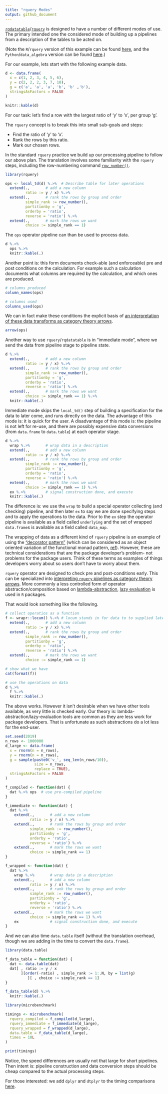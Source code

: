 ```yaml
---
title: "rquery Modes"
output: github_document
---
```


[`rqdatatable`](https://github.com/WinVector/rqdatatable)/[`rquery`](https://github.com/WinVector/rquery) is designed to have a number of different modes of use.  The primary intended one the considered mode of building up a pipelines from a description of the tables to be acted on.

(Note the `R`/`rquery` version of this example can be found [here](https://github.com/WinVector/rquery/blob/master/Examples/Modes/Modes.md), and the `Python`/`data_algebra` version can be found [here](https://github.com/WinVector/data_algebra/blob/master/Examples/Modes/Modes.md).)

For our example, lets start with the following example data.

```r
d <- data.frame(
  x = c(1, 2, 3, 4, 5, 6),
  y = c(2, 2, 2, 3, 7, 10),
  g = c('a', 'a', 'a', 'b', 'b' ,'b'),
  stringsAsFactors = FALSE
)

knitr::kable(d)
```

For our task: let's find a row with the largest ratio of 'y' to 'x', per group 'g'.

The `rquery` concept is to break this into small sub-goals and steps:

 * Find the ratio of 'y' to 'x'.
 * Rank the rows by this ratio.
 * Mark our chosen rows.

In the standard `rquery` practice we build up our processing pipeline to follow our above plan.  The translation involves some familiarity with the `rquery` steps, including the row-numbering command [`row_number()`](https://github.com/WinVector/rquery/blob/master/Examples/WindowFunctions/WindowFunctions.md).

```r
library(rquery)

ops <- local_td(d) %.>%  # Describe table for later operations
  extend(.,       # add a new column
         ratio := y / x) %.>%
  extend(.,       # rank the rows by group and order
         simple_rank := row_number(),
         partitionby = 'g',
         orderby = 'ratio',
         reverse = 'ratio') %.>%
  extend(.,       # mark the rows we want
         choice := simple_rank == 1)
```

The `ops` operator pipeline can than be used to process data.

```r
d %.>%
  ops %.>%
  knitr::kable(.)
```

Another point is: this form documents check-able (and enforceable) pre and post conditions on the calculation.  For example such a calculation documents what columns are required by the calculation, and which ones are produced.

```r
# columns produced
column_names(ops)

# columns used
columns_used(ops)
```

We can in fact make these conditions the explicit basis of [an interpretation of these data transforms as category theory arrows](https://github.com/WinVector/rquery/blob/master/Examples/Arrow/Arrow.md).

```r
arrow(ops)
```

Another way to use `rquery`/`rqdatatable` is in "immediate mode", where we send the data from pipeline stage to pipeline state.

```r
d %.>%
  extend(.,       # add a new column
         ratio := y / x) %.>%
  extend(.,       # rank the rows by group and order
         simple_rank := row_number(),
         partitionby = 'g',
         orderby = 'ratio',
         reverse = 'ratio') %.>%
  extend(.,       # mark the rows we want
         choice := simple_rank == 1) %.>%
  knitr::kable(.)
```

Immediate mode skips the `local_td()` step of building a specification for the data to later come, and runs directly on the data.  The advantage of this mode is: it is quick for the user. A disadvantage of this mode is: the pipeline is not left for re-use, and there are possibly expensive data conversions (from `data.frame` to `data.table`) at each operator stage.

```r
d %.>%
  wrap %.>%       # wrap data in a description
  extend(.,       # add a new column
         ratio := y / x) %.>%
  extend(.,       # rank the rows by group and order
         simple_rank := row_number(),
         partitionby = 'g',
         orderby = 'ratio',
         reverse = 'ratio') %.>%
  extend(.,       # mark the rows we want
         choice := simple_rank == 1) %.>%
  ex %.>%         # signal construction done, and execute
  knitr::kable(.)
```

The difference is: we use the `wrap` to build a special operator collecting (and checking) pipeline, and then later `ex` to say we are done specifying steps and to apply the operations to the data. Prior to the `ex` step the operator pipeline is available as a field called `underlying` and the set of wrapped `data.frame`s is available as a field called `data_map`.  

The wrapping of data as a different kind of `rquery` pipeline is an example of using the ["decorator pattern"](https://en.wikipedia.org/wiki/Decorator_pattern) (which can be considered as an object oriented variation of the functional monad pattern, [ref](https://en.wikipedia.org/wiki/Monad_(functional_programming))).  However, these are technical considerations that are the package developer's problem- not problems for the package users. Think of these terms as examples of things developers worry about so users don't have to worry about them.

`rquery` operator are designed to check pre and post-conditions early.  This can be specialized into [interpreting `rquery` pipelines as category theory arrows](https://github.com/WinVector/rquery/blob/master/Examples/Arrow/Arrow.md).
More commonly a less controlled form of operator abstraction/composition based on [lambda-abstraction](https://en.wikipedia.org/wiki/Lambda_calculus), [lazy evaluation](https://en.wikipedia.org/wiki/Lazy_evaluation) is used in `R` packages.

That would look something like the following.

```r
# collect operatios as a function
f <- wrapr::locum() %.>% # locum stands in for data to to supplied later
  extend(.,       # add a new column
         ratio := y / x) %.>%
  extend(.,       # rank the rows by group and order
         simple_rank := row_number(),
         partitionby = 'g',
         orderby = 'ratio',
         reverse = 'ratio') %.>%
  extend(.,       # mark the rows we want
         choice := simple_rank == 1) 

# show what we have
cat(format(f))

# use the operations on data
d %.>%
  f %.>%
  knitr::kable(.)
```

The above works.  However it isn't desirable when we have other tools available, as very little is checked early.  Our theory is: lambda-abstraction/lazy-evaluation tools are common as they are less work for package developers.  That is unfortunate as such abstractions do a lot less for the end-user.

```r
set.seed(2019)
n_rows <- 1000000
d_large <- data.frame(
  x = rnorm(n = n_rows),
  y = rnorm(n = n_rows),
  g = sample(paste0('v_', seq_len(n_rows/10)), 
             size = n_rows, 
             replace = TRUE),
  stringsAsFactors = FALSE
)

f_compiled <- function(dat) {
  dat %.>% ops  # use pre-compiled pipeline
}

f_immediate <- function(dat) {
  dat %.>%
    extend(.,       # add a new column
           ratio := y / x) %.>%
    extend(.,       # rank the rows by group and order
           simple_rank := row_number(),
           partitionby = 'g',
           orderby = 'ratio',
           reverse = 'ratio') %.>%
    extend(.,       # mark the rows we want
           choice := simple_rank == 1)
}

f_wrapped <- function(dat) {
  dat %.>%
    wrap %.>%       # wrap data in a description
    extend(.,       # add a new column
           ratio := y / x) %.>%
    extend(.,       # rank the rows by group and order
           simple_rank := row_number(),
           partitionby = 'g',
           orderby = 'ratio',
           reverse = 'ratio') %.>%
    extend(.,       # mark the rows we want
           choice := simple_rank == 1) %.>%
    ex              # signal construction done, and execute
}
```


And we can also time `data.table` itself (without the translation overhead, though we are adding in the time to convert the `data.frame`).  

```r
library(data.table)

f_data_table = function(dat) {
  dat <- data.table(dat)
  dat[ , ratio := y / x
       ][order(-ratio) , simple_rank := 1:.N, by = list(g)
          ][ , choice := simple_rank == 1]
}

f_data_table(d) %.>%
  knitr::kable(.)
```


```r
library(microbenchmark)

timings <- microbenchmark(
  rquery_compiled = f_compiled(d_large),
  rquery_immediate = f_immediate(d_large),
  rquery_wrapped = f_wrapped(d_large),
  data.table = f_data_table(d_large),
  times = 10L
)

print(timings)
```

Notice, the speed differences are usually not that large for short pipelines.  Then intent is: pipeline construction and data conversion steps should be cheap compared to the actual processing steps. 

For those interested: we add `dplyr` and `dtplyr` to the timing comparisons [here](https://github.com/WinVector/rquery/blob/master/Examples/Modes/Modes_dplyr.md).



